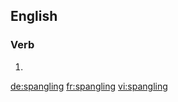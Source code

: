 
==English==

===Verb===
{{head|en|present participle}}

# {{present participle of|spangle|lang=en}}

[[de:spangling]]
[[fr:spangling]]
[[vi:spangling]]
